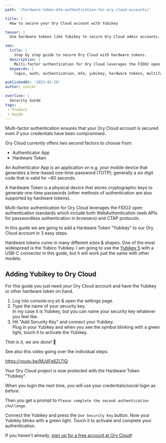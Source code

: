 ```yaml
---
path: '/hardware-token-mfa-authentication-for-ory-cloud-accounts/'

title: |
  How to secure your Ory Cloud account with Yubikey

teaser: |
  Use hardware tokens like Yubikey to secure Ory Cloud admin accounts.

seo:
  title: |
    Step by step guide to secure Ory Cloud with hardware tokens.
  description: |
    Multi-factor authentication for Ory Cloud leverages the FIDO2 open authentication standards. In this guide we are going to add a Yubikey to our Ory Cloud account in 3 easy steps. Ory Cloud currently offers two second factors to choose from: TOTP & Hardware Tokens.
  keywords: |
    login, auth, authentication, mfa, yubikey, hardware tokens, multifactor, second factor, security, hardened login, open source, ory, ory kratos, ory cloud

publishedAt: '2022-01-26'
author: vinckr

overline: |
  Security Guide
tags:
 - Product
 - Guide
---
```


Multi-factor authentication ensures that your Ory Cloud account is secured even if your credentials have been compromised. 

Ory Cloud currently offers two second factors to choose from: 

* Authenticator App 
* Hardware Token

An Authenticator App is an application on e.g. your mobile device that generates a time-based one-time-password (TOTP); generally a six digit code that is valid for ~60 seconds.

A Hardware Token is a physical device that stores cryptographic keys to generate one-time passwords (other methods of authentication are also supported by hardware tokens).

Multi-factor authentication for Ory Cloud leverages the FIDO2 open authentication standards which include both WebAuthentication (web APIs for passwordless authentication in browsers) and CTAP protocols.

In this guide we are going to add a Hardware Token "Yubikey" to our Ory Cloud account in 3 easy steps.


Hardware tokens come in many different sizes & shapes. One of the most widespread is the Yubico Yubikey. I am going to use the [Yubikey 5](https://www.yubico.com/products/yubikey-5-overview/) with a USB-C connector in this guide, but it will work just the same with other models.

## Adding Yubikey to Ory Cloud

For this guide you just need your Ory Cloud account and have the Yubikey or other hardware token on hand.

1. Log into console.ory.sh & open the settings page.
2. Type the name of your security key.   
   In my case it is Yubikey, but you can name your security key whatever you feel like.  
3. Hit "Add Security Key" and connect your Yubikey.  
   Plug in your Yubikey and when you see the symbol blinking with a green light, touch it to activate the Yubikey. 

_That is it, we are done!_ 🥳

See also this video going over the individual steps:

https://youtu.be/MJdFe8ZLTlQ

Your Ory Cloud project is now protected with the Hardware Token "Yubikey". 

When you login the next time, you will use your credentials/social login as before.

Then you get a prompt to `Please complete the second authentication challenge`.

Connect the Yubikey and press the `Use Security Key` button. Now your Yubikey blinks with a green light. Touch it to activate and complete your authentication. 

If you haven't already, [sign up for a free account at Ory Cloud](https://console.ory.sh/registration?preferred_plan=developer)! 
